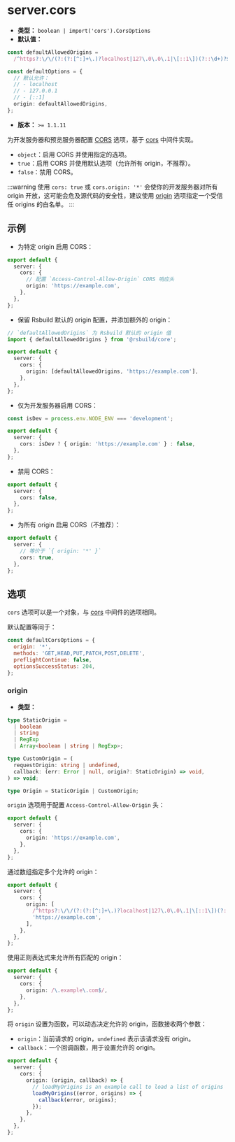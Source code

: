 # server.cors

- **类型：** `boolean | import('cors').CorsOptions`
- **默认值：**

```ts
const defaultAllowedOrigins =
  /^https?:\/\/(?:(?:[^:]+\.)?localhost|127\.0\.0\.1|\[::1\])(?::\d+)?$/;

const defaultOptions = {
  // 默认允许：
  // - localhost
  // - 127.0.0.1
  // - [::1]
  origin: defaultAllowedOrigins,
};
```

- **版本：** `>= 1.1.11`

为开发服务器和预览服务器配置 [CORS](https://developer.mozilla.org/zh-CN/docs/Web/HTTP/CORS) 选项，基于 [cors](https://github.com/expressjs/cors) 中间件实现。

- `object`：启用 CORS 并使用指定的选项。
- `true`：启用 CORS 并使用默认选项（允许所有 origin，不推荐）。
- `false`：禁用 CORS。

:::warning
使用 `cors: true` 或 `cors.origin: '*'` 会使你的开发服务器对所有 origin 开放，这可能会危及源代码的安全性，建议使用 [origin](#origin) 选项指定一个受信任 origins 的白名单。
:::

## 示例

- 为特定 origin 启用 CORS：

```ts title="rsbuild.config.ts"
export default {
  server: {
    cors: {
      // 配置 `Access-Control-Allow-Origin` CORS 响应头
      origin: 'https://example.com',
    },
  },
};
```

- 保留 Rsbuild 默认的 origin 配置，并添加额外的 origin：

```ts title="rsbuild.config.ts"
// `defaultAllowedOrigins` 为 Rsbuild 默认的 origin 值
import { defaultAllowedOrigins } from '@rsbuild/core';

export default {
  server: {
    cors: {
      origin: [defaultAllowedOrigins, 'https://example.com'],
    },
  },
};
```

- 仅为开发服务器启用 CORS：

```ts title="rsbuild.config.ts"
const isDev = process.env.NODE_ENV === 'development';

export default {
  server: {
    cors: isDev ? { origin: 'https://example.com' } : false,
  },
};
```

- 禁用 CORS：

```ts title="rsbuild.config.ts"
export default {
  server: {
    cors: false,
  },
};
```

- 为所有 origin 启用 CORS（不推荐）：

```ts title="rsbuild.config.ts"
export default {
  server: {
    // 等价于 `{ origin: '*' }`
    cors: true,
  },
};
```

## 选项

`cors` 选项可以是一个对象，与 [cors](https://github.com/expressjs/cors) 中间件的选项相同。

默认配置等同于：

```js
const defaultCorsOptions = {
  origin: '*',
  methods: 'GET,HEAD,PUT,PATCH,POST,DELETE',
  preflightContinue: false,
  optionsSuccessStatus: 204,
};
```

### origin

- **类型：**

```ts
type StaticOrigin =
  | boolean
  | string
  | RegExp
  | Array<boolean | string | RegExp>;

type CustomOrigin = (
  requestOrigin: string | undefined,
  callback: (err: Error | null, origin?: StaticOrigin) => void,
) => void;

type Origin = StaticOrigin | CustomOrigin;
```

`origin` 选项用于配置 `Access-Control-Allow-Origin` 头：

```ts title="rsbuild.config.ts"
export default {
  server: {
    cors: {
      origin: 'https://example.com',
    },
  },
};
```

通过数组指定多个允许的 origin：

```ts title="rsbuild.config.ts"
export default {
  server: {
    cors: {
      origin: [
        /^https?:\/\/(?:(?:[^:]+\.)?localhost|127\.0\.0\.1|\[::1\])(?::\d+)?$/,
        'https://example.com',
      ],
    },
  },
};
```

使用正则表达式来允许所有匹配的 origin：

```ts title="rsbuild.config.ts"
export default {
  server: {
    cors: {
      origin: /\.example\.com$/,
    },
  },
};
```

将 `origin` 设置为函数，可以动态决定允许的 origin，函数接收两个参数：

- `origin`：当前请求的 origin，`undefined` 表示该请求没有 origin。
- `callback`：一个回调函数，用于设置允许的 origin。

```ts title="rsbuild.config.ts"
export default {
  server: {
    cors: {
      origin: (origin, callback) => {
        // loadMyOrigins is an example call to load a list of origins
        loadMyOrigins((error, origins) => {
          callback(error, origins);
        });
      },
    },
  },
};
```
